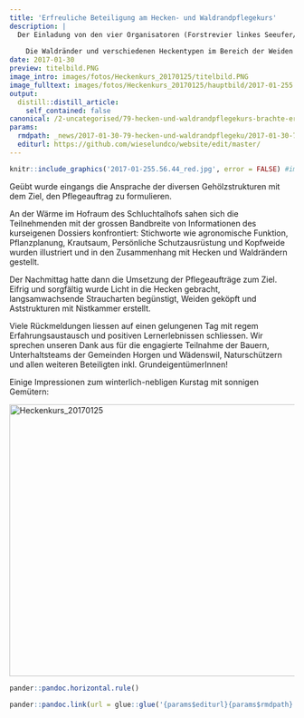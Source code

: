 ```yaml
---
title: 'Erfreuliche Beteiligung am Hecken- und Waldrandpflegekurs'
description: |
  Der Einladung von den vier Organisatoren (Forstrevier linkes Seeufer/Höhronen, Obstgartenprojekt Horgen-Wädenswil, Vernetzungsprojekt Horgen-Wädenswil, Wiesel & Co. am Zimmerberg) folgten zu unserer Freude 32 InteressentInnen, so dass der Kurs in Vollbesetzung von Statten ging.  
  
    Die Waldränder und verschiedenen Heckentypen im Bereich der Weiden auf dem Hof von Esther Scherz in der Aahalden sorgten für ein perfektes Terrain für den Kurs vom 25. Januar 2017. 
date: 2017-01-30
preview: titelbild.PNG
image_intro: images/fotos/Heckenkurs_20170125/titelbild.PNG
image_fulltext: images/fotos/Heckenkurs_20170125/hauptbild/2017-01-255.56.44_red.jpg
output:
  distill::distill_article:
    self_contained: false
canonical: /2-uncategorised/79-hecken-und-waldrandpflegekurs-brachte-erfreuliche-rueckmeldungen
params:
  rmdpath: _news/2017-01-30-79-hecken-und-waldrandpflegeku/2017-01-30-79-hecken-und-waldrandpflegeku.Rmd
  editurl: https://github.com/wieselundco/website/edit/master/
---
```



```r
knitr::include_graphics('2017-01-255.56.44_red.jpg', error = FALSE) #images/fotos/Heckenkurs_20170125/hauptbild/2017-01-255.56.44_red.jpg
```

Geübt wurde eingangs die Ansprache der diversen Gehölzstrukturen mit dem
Ziel, den Pflegeauftrag zu formulieren. 

An der Wärme im Hofraum des Schluchtalhofs sahen sich die Teilnehmenden
mit der grossen Bandbreite von Informationen des kurseigenen Dossiers
konfrontiert: Stichworte wie agronomische Funktion, Pflanzplanung,
Krautsaum, Persönliche Schutzausrüstung und Kopfweide wurden illustriert
und in den Zusammenhang mit Hecken und Waldrändern gestellt. 

Der Nachmittag hatte dann die Umsetzung der Pflegeaufträge zum Ziel.
Eifrig und sorgfältig wurde Licht in die Hecken gebracht,
langsamwachsende Straucharten begünstigt, Weiden geköpft und
Aststrukturen mit Nistkammer erstellt. 

Viele Rückmeldungen liessen auf einen gelungenen Tag mit regem
Erfahrungsaustausch und positiven Lernerlebnissen schliessen.  Wir
sprechen unseren Dank aus für die engagierte Teilnahme der Bauern,
Unterhaltsteams der Gemeinden Horgen und Wädenswil, Naturschützern und
allen weiteren Beteiligten inkl. GrundeigentümerInnen!

Einige Impressionen zum winterlich-nebligen Kurstag mit sonnigen
Gemütern:

<!-- {gallery}fotos/Heckenkurs\_20170125{/gallery}<spanstyle="font-size: 12.16px;">n</span> -->

<a data-flickr-embed="true" href="https://www.flickr.com/photos/193617721@N08/albums/72157719600597964" title="Heckenkurs_20170125"><img src="https://live.staticflickr.com/65535/51341441930_3d8666f005.jpg" width="640" height="480" alt="Heckenkurs_20170125"></a><script async src="//embedr.flickr.com/assets/client-code.js" charset="utf-8"></script>


```r
pander::pandoc.horizontal.rule()

pander::pandoc.link(url = glue::glue('{params$editurl}{params$rmdpath}'),text = 'Artikel bearbeiten')
```

<!--http://wieselundco.ch/2-uncategorised/79-hecken-und-waldrandpflegekurs-brachte-erfreuliche-rueckmeldungen-->
